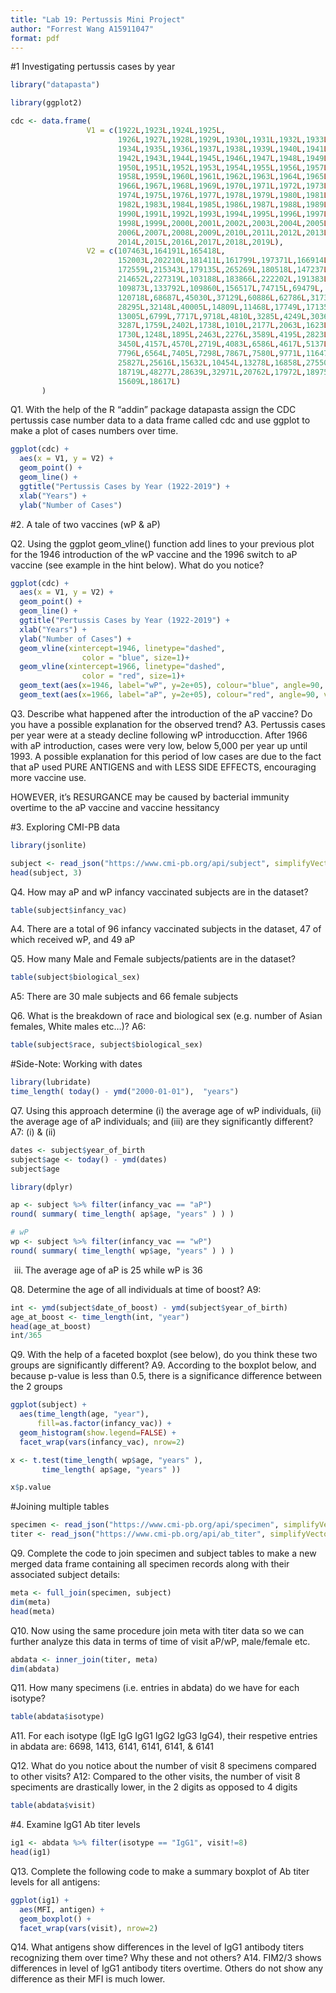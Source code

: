 ```yaml
---
title: "Lab 19: Pertussis Mini Project"
author: "Forrest Wang A15911047"
format: pdf
---
```


#1 Investigating pertussis cases by year

```r
library("datapasta")
```

```r
library(ggplot2)
```


```r
cdc <- data.frame(
                 V1 = c(1922L,1923L,1924L,1925L,
                        1926L,1927L,1928L,1929L,1930L,1931L,1932L,1933L,
                        1934L,1935L,1936L,1937L,1938L,1939L,1940L,1941L,
                        1942L,1943L,1944L,1945L,1946L,1947L,1948L,1949L,
                        1950L,1951L,1952L,1953L,1954L,1955L,1956L,1957L,
                        1958L,1959L,1960L,1961L,1962L,1963L,1964L,1965L,
                        1966L,1967L,1968L,1969L,1970L,1971L,1972L,1973L,
                        1974L,1975L,1976L,1977L,1978L,1979L,1980L,1981L,
                        1982L,1983L,1984L,1985L,1986L,1987L,1988L,1989L,
                        1990L,1991L,1992L,1993L,1994L,1995L,1996L,1997L,
                        1998L,1999L,2000L,2001L,2002L,2003L,2004L,2005L,
                        2006L,2007L,2008L,2009L,2010L,2011L,2012L,2013L,
                        2014L,2015L,2016L,2017L,2018L,2019L),
                 V2 = c(107463L,164191L,165418L,
                        152003L,202210L,181411L,161799L,197371L,166914L,
                        172559L,215343L,179135L,265269L,180518L,147237L,
                        214652L,227319L,103188L,183866L,222202L,191383L,191890L,
                        109873L,133792L,109860L,156517L,74715L,69479L,
                        120718L,68687L,45030L,37129L,60886L,62786L,31732L,
                        28295L,32148L,40005L,14809L,11468L,17749L,17135L,
                        13005L,6799L,7717L,9718L,4810L,3285L,4249L,3036L,
                        3287L,1759L,2402L,1738L,1010L,2177L,2063L,1623L,
                        1730L,1248L,1895L,2463L,2276L,3589L,4195L,2823L,
                        3450L,4157L,4570L,2719L,4083L,6586L,4617L,5137L,
                        7796L,6564L,7405L,7298L,7867L,7580L,9771L,11647L,
                        25827L,25616L,15632L,10454L,13278L,16858L,27550L,
                        18719L,48277L,28639L,32971L,20762L,17972L,18975L,
                        15609L,18617L)
       )
```


Q1. With the help of the R “addin” package datapasta assign the CDC pertussis case number data to a data frame called cdc and use ggplot to make a plot of cases numbers over time.
```r
ggplot(cdc) +
  aes(x = V1, y = V2) +
  geom_point() +
  geom_line() +
  ggtitle("Pertussis Cases by Year (1922-2019") +
  xlab("Years") + 
  ylab("Number of Cases")
```



#2. A tale of two vaccines (wP & aP)



Q2. Using the ggplot geom_vline() function add lines to your previous plot for the 1946 introduction of the wP vaccine and the 1996 switch to aP vaccine (see example in the hint below). What do you notice?

```r
ggplot(cdc) +
  aes(x = V1, y = V2) +
  geom_point() +
  geom_line() +
  ggtitle("Pertussis Cases by Year (1922-2019") +
  xlab("Years") + 
  ylab("Number of Cases") + 
  geom_vline(xintercept=1946, linetype="dashed", 
                color = "blue", size=1)+
  geom_vline(xintercept=1966, linetype="dashed", 
                color = "red", size=1)+
  geom_text(aes(x=1946, label="wP", y=2e+05), colour="blue", angle=90, vjust = 1.2, text=element_text(size=20))+
  geom_text(aes(x=1966, label="aP", y=2e+05), colour="red", angle=90, vjust = -1, text=element_text(size=20))

```
Q3. Describe what happened after the introduction of the aP vaccine? Do you have a possible explanation for the observed trend?
A3. Pertussis cases per year were at a steady decline following wP introducction. After 1966 with aP introduction, cases were very low, below 5,000 per year up until 1993. A possible explanation for this period of low cases are due to the fact that aP used PURE ANTIGENS and with LESS SIDE EFFECTS, encouraging more vaccine use.

HOWEVER, it's RESURGANCE may be caused by bacterial immunity overtime to the aP vaccine and vaccine hessitancy 



#3. Exploring CMI-PB data
```r
library(jsonlite)
```

```r
subject <- read_json("https://www.cmi-pb.org/api/subject", simplifyVector = TRUE) 
head(subject, 3)
```

Q4. How may aP and wP infancy vaccinated subjects are in the dataset?
```r
table(subject$infancy_vac)
```
A4. There are a total of 96 infancy vaccinated subjects in the dataset, 47 of which received wP, and 49 aP

Q5. How many Male and Female subjects/patients are in the dataset?
```r
table(subject$biological_sex)
```
A5: There are 30 male subjects and 66 female subjects

Q6. What is the breakdown of race and biological sex (e.g. number of Asian females, White males etc…)?
A6:
```r
table(subject$race, subject$biological_sex)
```

#Side-Note: Working with dates

```r
library(lubridate)
time_length( today() - ymd("2000-01-01"),  "years")
```

Q7. Using this approach determine (i) the average age of wP individuals, (ii) the average age of aP individuals; and (iii) are they significantly different?
A7:
(i) & (ii)
```r
dates <- subject$year_of_birth
subject$age <- today() - ymd(dates)
subject$age
```

```r
library(dplyr)

ap <- subject %>% filter(infancy_vac == "aP")
round( summary( time_length( ap$age, "years" ) ) )

# wP
wp <- subject %>% filter(infancy_vac == "wP")
round( summary( time_length( wp$age, "years" ) ) )
```

(iii)
The average age of aP is 25 while wP is 36

Q8. Determine the age of all individuals at time of boost?
A9:
```r
int <- ymd(subject$date_of_boost) - ymd(subject$year_of_birth)
age_at_boost <- time_length(int, "year")
head(age_at_boost)
int/365
```

Q9. With the help of a faceted boxplot (see below), do you think these two groups are significantly different?
A9. According to the boxplot below, and because p-value is less than 0.5, there is a significance difference between the 2 groups
```r
ggplot(subject) +
  aes(time_length(age, "year"),
      fill=as.factor(infancy_vac)) +
  geom_histogram(show.legend=FALSE) +
  facet_wrap(vars(infancy_vac), nrow=2) 
```
```r
x <- t.test(time_length( wp$age, "years" ),
       time_length( ap$age, "years" ))

x$p.value
```



#Joining multiple tables
```r
specimen <- read_json("https://www.cmi-pb.org/api/specimen", simplifyVector = TRUE) 
titer <- read_json("https://www.cmi-pb.org/api/ab_titer", simplifyVector = TRUE) 
```

Q9. Complete the code to join specimen and subject tables to make a new merged data frame containing all specimen records along with their associated subject details:
```r
meta <- full_join(specimen, subject)
dim(meta)
head(meta)
```

Q10. Now using the same procedure join meta with titer data so we can further analyze this data in terms of time of visit aP/wP, male/female etc.

```r
abdata <- inner_join(titer, meta)
dim(abdata)
```

Q11. How many specimens (i.e. entries in abdata) do we have for each isotype?
```r
table(abdata$isotype)
```
A11. For each isotype (IgE  IgG IgG1 IgG2 IgG3 IgG4), their respetive entries in abdata are: 6698, 1413, 6141, 6141, 6141, & 6141 

Q12. What do you notice about the number of visit 8 specimens compared to other visits?
A12: Compared to the other visits, the number of visit 8 speciments are drastically lower, in the 2 digits as opposed to 4 digits
```r
table(abdata$visit)
```



#4. Examine IgG1 Ab titer levels
```r
ig1 <- abdata %>% filter(isotype == "IgG1", visit!=8)
head(ig1)
```
Q13. Complete the following code to make a summary boxplot of Ab titer levels for all antigens:
```r
ggplot(ig1) +
  aes(MFI, antigen) +
  geom_boxplot() + 
  facet_wrap(vars(visit), nrow=2)
```

Q14. What antigens show differences in the level of IgG1 antibody titers recognizing them over time? Why these and not others?
A14. FIM2/3 shows differences in level of IgG1 antibody titers overtime. Others do not show any difference as their MFI is much lower.







